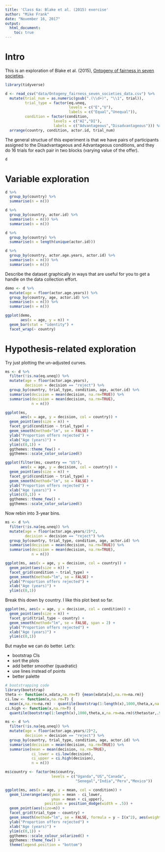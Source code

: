 ```yaml
---
title: 'Class 6a: Blake et al. (2015) exercise'
author: "Mike Frank"
date: "November 16, 2017"
output: 
  html_document:
    toc: true
---
```


# Intro

This is an exploration of Blake et al. (2015), [Ontogeny of fairness in seven societies](http://www.nature.com/nature/journal/v528/n7581/full/nature15703.html).

```r
library(tidyverse)

d <- read_csv("data/Ontogeny_fairness_seven_societies_data.csv") %>%
  mutate(trial_num = as.numeric(gsub(".(\\d+)", "\\1", trial)),
         trial_type = factor(eq.uneq, 
                             levels = c("E","U"), 
                             labels = c("Equal","Unequal")), 
         condition = factor(condition,
                      levels = c("AI","DI"), 
                      labels = c("Advantageous","Disadvantageous"))) %>%
  arrange(country, condition, actor.id, trial_num)
```

The general structue of this experiment is that we have pairs of participants assigned to the Disadvantageous and Advantageous conditions, and they do 16 trials for each pair in two blocks (varying value of the offer). 

```r
d
```


# Variable exploration

```r
d %>%
  group_by(country) %>%
  summarise(n = n())
```

```r
d %>%
  group_by(country, actor.id) %>%
  summarise(n = n()) %>%
  summarise(n = n())

d %>%
  group_by(country) %>%
  summarise(n = length(unique(actor.id)))
```

```r
d %>%
  group_by(country, actor.age.years, actor.id) %>%
  summarise(n = n()) %>%
  summarise(n = n())

```


Describe the dataset graphically in ways that are useful for you to get a handle on the data collection effort. 

```r
demo <- d %>%
  mutate(age = floor(actor.age.years)) %>%
  group_by(country, age, actor.id) %>%
  summarise(n = n()) %>%
  summarise(n = n())

ggplot(demo, 
       aes(x = age, y = n)) + 
  geom_bar(stat = "identity") + 
  facet_wrap(~ country)
```

# Hypothesis-related exploration

Try just plotting the un-adjusted curves. 

```r
ms <- d %>%
  filter(!is.na(eq.uneq)) %>%
  mutate(age = floor(actor.age.years), 
         decision = decision == "reject") %>%
  group_by(country, trial_type, condition, age, actor.id) %>%
  summarise(decision = mean(decision, na.rm=TRUE)) %>%
  summarise(decision = mean(decision, na.rm=TRUE),
            n = n())

ggplot(ms, 
       aes(x = age, y = decision, col = country)) + 
  geom_point(aes(size = n)) +
  facet_grid(condition ~ trial_type) + 
  geom_smooth(method="lm", se = FALSE) + 
  ylab("Proportion offers rejected") +
  xlab("Age (years)") +
  ylim(c(0,1)) + 
  ggthemes::theme_few() + 
  ggthemes::scale_color_solarized()
```

```r
ggplot(filter(ms, country == "US"), 
       aes(x = age, y = decision, col = country)) + 
  geom_point(aes(size = n)) +
  facet_grid(condition ~ trial_type) + 
  geom_smooth(method="lm", se = FALSE) + 
  ylab("Proportion offers rejected") +
  xlab("Age (years)") +
  ylim(c(0,1)) + 
  ggthemes::theme_few() + 
  ggthemes::scale_color_solarized()
```

Now rebin into 3-year bins.

```r
ms <- d %>%
  filter(!is.na(eq.uneq)) %>%
  mutate(age = floor(actor.age.years/2)*2, 
         decision = decision == "reject") %>%
  group_by(country, trial_type, condition, age, actor.id) %>%
  summarise(decision = mean(decision, na.rm=TRUE)) %>%
  summarise(decision = mean(decision, na.rm=TRUE),
            n = n())

ggplot(ms, aes(x = age, y = decision, col = country)) + 
  geom_point(aes(size = n)) +
  facet_grid(condition ~ trial_type) + 
  geom_smooth(method="lm", se = FALSE) + 
  ylab("Proportion offers rejected") +
  xlab("Age (years)") +
  ylim(c(0,1)) 
```

Break this down by country. I like this plot best so far. 

```r
ggplot(ms, aes(x = age, y = decision, col = condition)) + 
  geom_point(aes(size = n)) +
  facet_grid(trial_type ~ country) + 
  geom_smooth(method="lm", se = FALSE, span = 2) + 
  ylab("Proportion offers rejected") +
  xlab("Age (years)") +
  ylim(c(0,1)) 
```

But maybe we can do better. Let's:

+ bootstrap CIs
+ sort the plots
+ add better smoother (quadratic)
+ use lines instead of points
+ better palette

```r
# bootstrapping code
library(bootstrap)
theta <- function(x,xdata,na.rm=T) {mean(xdata[x],na.rm=na.rm)}
ci.low <- function(x,na.rm=T) {
  mean(x,na.rm=na.rm) - quantile(bootstrap(1:length(x),1000,theta,x,na.rm=na.rm)$thetastar,.025,na.rm=na.rm)}
ci.high <- function(x,na.rm=T) {
  quantile(bootstrap(1:length(x),1000,theta,x,na.rm=na.rm)$thetastar,.975,na.rm=na.rm) - mean(x,na.rm=na.rm)}

ms <- d %>%
  filter(!is.na(eq.uneq)) %>%
  mutate(age = floor(actor.age.years/2)*2, 
         decision = decision == "reject") %>%
  group_by(country, trial_type, condition, age, actor.id) %>%
  summarise(decision = mean(decision, na.rm=TRUE)) %>%
  summarise(mean = mean(decision, na.rm=TRUE), 
            ci_lower = ci.low(decision),
            ci_upper = ci.high(decision),
            n = n())

ms$country <- factor(ms$country, 
                     levels = c("Uganda","US","Canada",
                                "Senegal","India","Peru","Mexico"))

ggplot(ms, aes(x = age, y = mean, col = condition)) + 
  geom_linerange(aes(ymin = mean - ci_lower, 
                     ymax = mean + ci_upper), 
                  position = position_dodge(width = .5)) + 
  geom_point(aes(size=n)) +
  facet_grid(trial_type ~ country) + 
  geom_smooth(method="lm", se = FALSE, formula = y ~ I(x^2), aes(weight = 1/n)) + 
  ylab("Proportion offers rejected") +
  xlab("Age (years)") +
  ylim(c(0,1)) + 
  ggthemes::scale_colour_solarized() + 
  ggthemes::theme_few() +
  theme(legend.position = "bottom")

```
